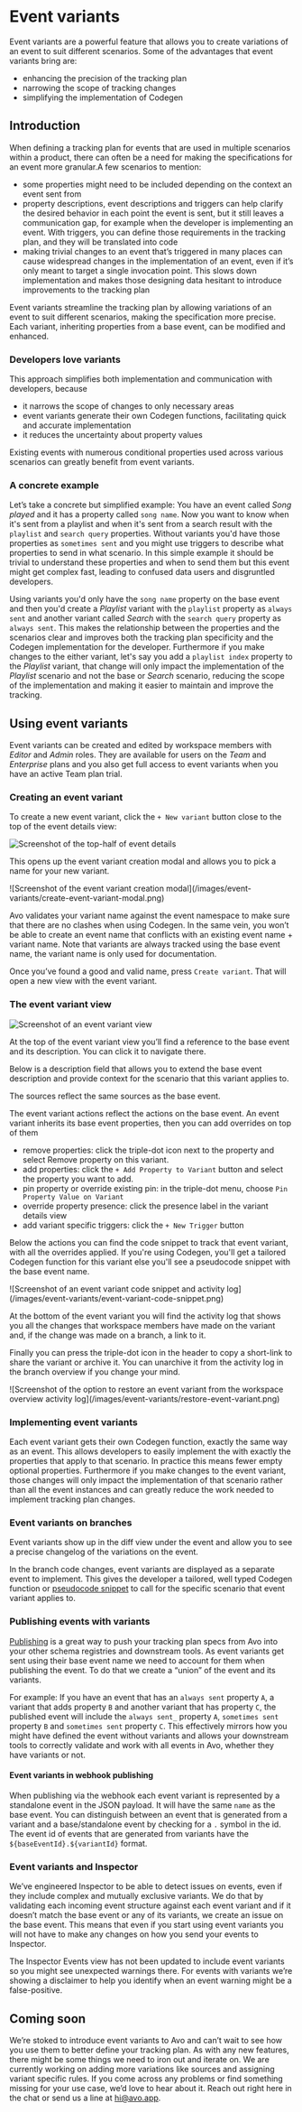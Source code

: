
# Event variants

Event variants are a powerful feature that allows you to create variations of an event to suit different scenarios.
Some of the advantages that event variants bring are:
- enhancing the precision of the tracking plan
- narrowing the scope of tracking changes
- simplifying the implementation of Codegen

## Introduction

When defining a tracking plan for events that are used in multiple scenarios within a product, there can often be a need for making the specifications for an event more granular.A few scenarios to mention:
- some properties might need to be included depending on the context an event sent from
- property descriptions, event descriptions and triggers can help clarify the desired behavior in each point the event is sent, but it still leaves a communication gap, for example when the developer is implementing an event. With triggers, you can define those requirements in the tracking plan, and they will be translated into code
- making trivial changes to an event that’s triggered in many places can cause widespread changes in the implementation of an event, even if it’s only meant to target a single invocation point. This slows down implementation and makes those designing data hesitant to introduce improvements to the tracking plan

Event variants streamline the tracking plan by allowing variations of an event to suit different scenarios, making the specification more precise. Each variant, inheriting properties from a base event, can be modified and enhanced.

### Developers love variants

This approach simplifies both implementation and communication with developers, because
- it narrows the scope of changes to only necessary areas
- event variants generate their own Codegen functions, facilitating quick and accurate implementation
- it reduces the uncertainty about property values

Existing events with numerous conditional properties used across various scenarios can greatly benefit from event variants.

### A concrete example

Let’s take a concrete but simplified example: You have an event called _Song played_ and it has a property called `song name`. Now you want to know when it's sent from a playlist and when it's sent from a search result with the `playlist` and `search query` properties. Without variants you'd have those properties as `sometimes sent` and you might use triggers to describe what properties to send in what scenario. In this simple example it should be trivial to understand these properties and when to send them but this event might get complex fast, leading to confused data users and disgruntled developers. 

Using variants you'd only have the `song name` property on the base event and then you'd create a _Playlist_ variant with the `playlist` property as `always sent` and another variant called _Search_ with the `search query` property as `always sent`. This makes the relationship between the properties and the scenarios clear and improves both the tracking plan specificity and the Codegen implementation for the developer. Furthermore if you make changes to the either variant, let's say you add a `playlist index` property to the _Playlist_ variant, that change will only impact the implementation of the _Playlist_ scenario and not the base or _Search_ scenario, reducing the scope of the implementation and making it easier to maintain and improve the tracking.

## Using event variants

Event variants can be created and edited by workspace members with _Editor_ and _Admin_ roles. They are available for users on the _Team_ and _Enterprise_ plans and you also get full access to event variants when you have an active Team plan trial.

### Creating an event variant

To create a new event variant, click the `+ New variant` button close to the top of the event details view: 

![Screenshot of the top-half of event details](/images/event-variants/event-details.png)

This opens up the event variant creation modal and allows you to pick a name for your new variant. 

<div style={{maxWidth: 484, marginTop: "1em"}}>
![Screenshot of the event variant creation modal](/images/event-variants/create-event-variant-modal.png)
</div>

<Callout type="info" emoji="💡">Avo validates your variant name against the event namespace to make sure that there are no clashes when using Codegen. In the same vein, you won’t be able to create an event name that conflicts with an existing event name + variant name. Note that variants are always tracked using the base event name, the variant name is only used for documentation.</Callout>

Once you’ve found a good and valid name, press `Create variant`. That will open a new view with the event variant. 

### The event variant view

![Screenshot of an event variant view](/images/event-variants/event-variant.png)

At the top of the event variant view you’ll find a reference to the base event and its description. You can click it to navigate there.

Below is a description field that allows you to extend the base event description and provide context for the scenario that this variant applies to.

The sources reflect the same sources as the base event.

The event variant actions reflect the actions on the base event. An event variant inherits its base event properties, then you can add overrides on top of them

- remove properties: click the triple-dot icon next to the property and select Remove property on this variant.
- add properties: click the `+ Add Property to Variant` button and select the property you want to add.
- pin property or override existing pin: in the triple-dot menu, choose `Pin Property Value on Variant`
- override property presence: click the presence label in the variant details view
- add variant specific triggers: click the `+ New Trigger` button

Below the actions you can find the code snippet to track that event variant, with all the overrides applied. If you're using Codegen, you'll get a tailored Codegen function for this variant else you'll see a pseudocode snippet with the base event name.

<div style={{maxWidth: 678, marginTop: "1em"}}>
![Screenshot of an event variant code snippet and activity log](/images/event-variants/event-variant-code-snippet.png)
</div>

At the bottom of the event variant you will find the activity log that shows you all the changes that workspace members have made on the variant and, if the change was made on a branch, a link to it.

Finally you can press the triple-dot icon in the header to copy a short-link to share the variant or archive it. You can unarchive it from the activity log in the branch overview if you change your mind.

<div style={{maxWidth: 313, marginTop: "1em"}}>
    ![Screenshot of the option to restore an event variant from the workspace overview activity log](/images/event-variants/restore-event-variant.png)
</div>

### Implementing event variants

Each event variant gets their own Codegen function, exactly the same way as an event. This allows developers to easily implement the with exactly the properties that apply to that scenario. In practice this means fewer empty optional properties. Furthermore if you make changes to the event variant, those changes will only impact the implementation of that scenario rather than all the event instances and can greatly reduce the work needed to implement tracking plan changes. 

### Event variants on branches

Event variants show up in the diff view under the event and allow you to see a precise changelog of the variations on the event.

In the branch code changes, event variants are displayed as a separate event to implement. This gives the developer a tailored, well typed Codegen function or [pseudocode snippet](/data-design/branches/code-changes#non-codegen-snippets) to call for the specific scenario that event variant applies to.

### Publishing events with variants

[Publishing](/publishing/publishing/overview) is a great way to push your tracking plan specs from Avo into your other schema registries and downstream tools. As event variants get sent using their base event name we need to account for them when publishing the event. To do that we create a “union” of the event and its variants. 

For example: If you have an event that has an `always sent` property `A`, a variant that adds property `B` and another variant that has property `C`, the published event will include the `always sent_` property `A`, `sometimes sent` property `B` and `sometimes sent` property `C`. This effectively mirrors how you might have defined the event without variants and allows your downstream tools to correctly validate and work with all events in Avo, whether they have variants or not.

#### Event variants in webhook publishing

When publishing via the webhook each event variant is represented by a standalone event in the JSON payload. It will have the same `name` as the base event. You can distinguish between an event that is generated from a variant and a base/standalone event by checking for a `.` symbol in the id. The event id of events that are generated from variants have the `${baseEventId}.${variantId}` format.

### Event variants and Inspector 

We’ve engineered Inspector to be able to detect issues on events, even if they include complex and mutually exclusive variants. We do that by validating each incoming event structure against each event variant and if it doesn’t match the base event or any of its variants, we create an issue on the base event. This means that even if you start using event variants you will not have to make any changes on how you send your events to Inspector. 

<Callout emoji="⚠️">The Inspector Events view has not been updated to include event variants so you might see unexpected warnings there. For events with variants we’re showing a disclaimer to help you identify when an event warning might be a false-positive.</Callout>

## Coming soon

We’re stoked to introduce event variants to Avo and can’t wait to see how you use them to better define your tracking plan. As with any new features, there might be some things we need to iron out and iterate on. We are currently working on adding more variations like sources and assigning variant specific rules. If you come across any problems or find something missing for your use case, we’d love to hear about it. Reach out right here in the chat or send us a line at [hi@avo.app](mailto:hi@avo.app).
